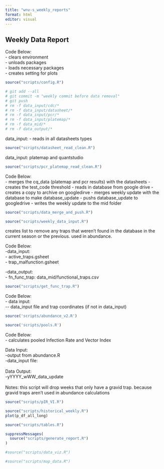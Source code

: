 ```yaml
---
title: "wnv-s_weekly_reports"
format: html
editor: visual
---
```


## Weekly Data Report

Code Below:\
- clears environment\
- unloads packages\
- loads necessary packages\
- creates setting for plots

```r
source("scripts/config.R")

```

```bash
# git add --all
# git commit -m "weekly commit before data removal"
# git push
# rm -f data_input/cdc/*
# rm -f data_input/datasheet/*
# rm -f data_input/pcr/*
# rm -f data_input/platemap/*
# rm -f data_mid/*
# rm -f data_output/*

```


data_input:
- reads in all datasheets types


```r
source("scripts/datasheet_read_clean.R")
```

data_input: platemap and quantstudio

```r
source("scripts/pcr_platemap_read_clean.R")
```

Code Below:\
- merges the cq_data (platemap and pcr results) with the datasheets
- creates the test_code threshold
- reads in database from google drive
- creates a copy to archive on googledirve
- merges weekly update with the database to make database_update
- pushs database_update to googledrive
- writes the weekly update to the mid folder

```r
source("scripts/data_merge_and_push.R")
```

```r
source("scripts/weekly_data_input.R")
```

creates list to remove any traps that weren't found in the database in the current season or the previous. used in abundance.

Code Below:\
-data_input:\
- active_traps.gsheet\
- trap_malfunction.gsheet

-data_output:\
- fn_func_trap: data_mid/functional_traps.csv

```r
source("scripts/get_func_trap.R")
```

Code Below:\
- data input:\
\-- data_input file and trap coordinates (if not in data_input)

```r
source('scripts/abundance_v2.R')
```

```r
source('scripts/pools.R')
```

Code Below:\
- calculates pooled Infection Rate and Vector Index

Data Input:\
-output from abundance.R\
-data_input file:\
\
Data Output:\
-yYYYY_wWW_data_update\
\
Notes: this script will drop weeks that only have a gravid trap. because gravid traps aren't used in abundance calculations

```r
source("scripts/pIR_VI.R")
```

```r
source("scripts/historical_weekly.R")
plot(p_df_all_long)  
```

```r
source("scripts/tables.R")
```

```r
suppressMessages(
  source("scripts/generate_report.R")
)

```

```r
#source("scripts/data_viz.R")
```

```r
#source("scripts/map_data.R")
```
